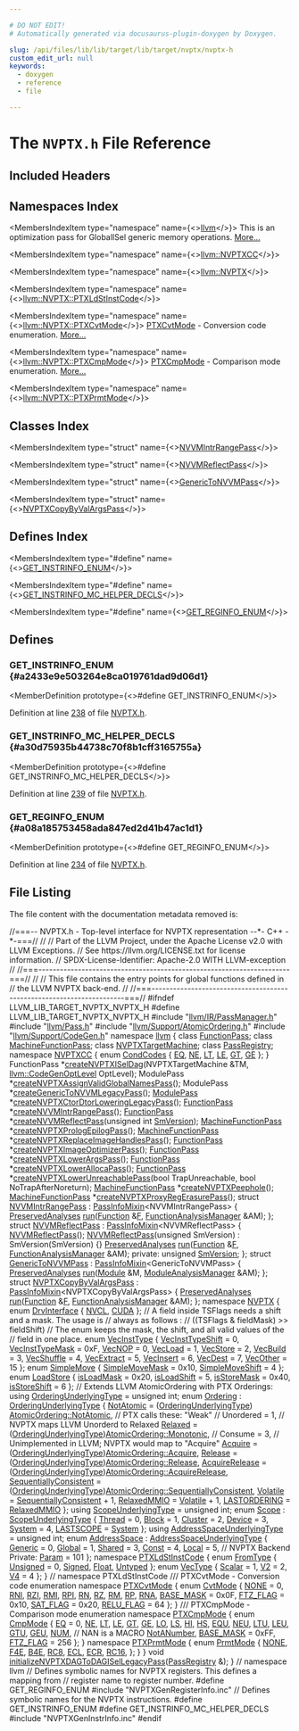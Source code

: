 ```yaml
---

# DO NOT EDIT!
# Automatically generated via docusaurus-plugin-doxygen by Doxygen.

slug: /api/files/lib/lib/target/lib/target/nvptx/nvptx-h
custom_edit_url: null
keywords:
  - doxygen
  - reference
  - file

---
```





# The `NVPTX.h` File Reference

<DoxygenPage pluginConfig={pluginConfig}>



## Included Headers

<IncludesList>
<IncludesListItem
  filePath="llvm/IR/PassManager.h"
  permalink="/docs/api/files/include/include/llvm/include/llvm/ir/passmanager-h"
  isLocal="true" />
<IncludesListItem
  filePath="llvm/Pass.h"
  permalink="/docs/api/files/include/include/llvm/pass-h"
  isLocal="true" />
<IncludesListItem
  filePath="llvm/Support/AtomicOrdering.h"
  permalink="/docs/api/files/include/include/llvm/include/llvm/support/atomicordering-h"
  isLocal="true" />
<IncludesListItem
  filePath="llvm/Support/CodeGen.h"
  permalink="/docs/api/files/include/include/llvm/include/llvm/support/codegen-h"
  isLocal="true" />
<IncludesListItem
  filePath="NVPTXGenRegisterInfo.inc"
  permalink=""
  isLocal="true" />
<IncludesListItem
  filePath="NVPTXGenInstrInfo.inc"
  permalink=""
  isLocal="true" />
</IncludesList>

## Namespaces Index

<MembersIndex>

<MembersIndexItem
  type="namespace"
  name={<><a href="/docs/api/namespaces/llvm">llvm</a></>}>
This is an optimization pass for GlobalISel generic memory operations. <a href="/docs/api/namespaces/llvm/#details">More...</a>
</MembersIndexItem>

<MembersIndexItem
  type="namespace"
  name={<><a href="/docs/api/namespaces/llvm/nvptxcc">llvm::NVPTXCC</a></>}>
</MembersIndexItem>

<MembersIndexItem
  type="namespace"
  name={<><a href="/docs/api/namespaces/llvm/nvptx">llvm::NVPTX</a></>}>
</MembersIndexItem>

<MembersIndexItem
  type="namespace"
  name={<><a href="/docs/api/namespaces/llvm/nvptx/ptxldstinstcode">llvm::NVPTX::PTXLdStInstCode</a></>}>
</MembersIndexItem>

<MembersIndexItem
  type="namespace"
  name={<><a href="/docs/api/namespaces/llvm/nvptx/ptxcvtmode">llvm::NVPTX::PTXCvtMode</a></>}>
<a href="/docs/api/namespaces/llvm/nvptx/ptxcvtmode">PTXCvtMode</a> - Conversion code enumeration. <a href="/docs/api/namespaces/llvm/nvptx/ptxcvtmode/#details">More...</a>
</MembersIndexItem>

<MembersIndexItem
  type="namespace"
  name={<><a href="/docs/api/namespaces/llvm/nvptx/ptxcmpmode">llvm::NVPTX::PTXCmpMode</a></>}>
<a href="/docs/api/namespaces/llvm/nvptx/ptxcmpmode">PTXCmpMode</a> - Comparison mode enumeration. <a href="/docs/api/namespaces/llvm/nvptx/ptxcmpmode/#details">More...</a>
</MembersIndexItem>

<MembersIndexItem
  type="namespace"
  name={<><a href="/docs/api/namespaces/llvm/nvptx/ptxprmtmode">llvm::NVPTX::PTXPrmtMode</a></>}>
</MembersIndexItem>

</MembersIndex>

## Classes Index

<MembersIndex>

<MembersIndexItem
  type="struct"
  name={<><a href="/docs/api/structs/llvm/nvvmintrrangepass">NVVMIntrRangePass</a></>}>
</MembersIndexItem>

<MembersIndexItem
  type="struct"
  name={<><a href="/docs/api/structs/llvm/nvvmreflectpass">NVVMReflectPass</a></>}>
</MembersIndexItem>

<MembersIndexItem
  type="struct"
  name={<><a href="/docs/api/structs/llvm/generictonvvmpass">GenericToNVVMPass</a></>}>
</MembersIndexItem>

<MembersIndexItem
  type="struct"
  name={<><a href="/docs/api/structs/llvm/nvptxcopybyvalargspass">NVPTXCopyByValArgsPass</a></>}>
</MembersIndexItem>

</MembersIndex>

## Defines Index

<MembersIndex>

<MembersIndexItem
  type="#define"
  name={<><a href="#a2433e9e503264e8ca019761dad9d06d1">GET&#95;INSTRINFO&#95;ENUM</a></>}>
</MembersIndexItem>

<MembersIndexItem
  type="#define"
  name={<><a href="#a30d75935b44738c70f8b1cff3165755a">GET&#95;INSTRINFO&#95;MC&#95;HELPER&#95;DECLS</a></>}>
</MembersIndexItem>

<MembersIndexItem
  type="#define"
  name={<><a href="#a08a185753458ada847ed2d41b47ac1d1">GET&#95;REGINFO&#95;ENUM</a></>}>
</MembersIndexItem>

</MembersIndex>


<SectionDefinition>

## Defines

### GET&#95;INSTRINFO&#95;ENUM {#a2433e9e503264e8ca019761dad9d06d1}

<MemberDefinition
  prototype={<>#define GET&#95;INSTRINFO&#95;ENUM</>}>

Definition at line <a href="#l00238">238</a> of file <a href="/docs/api/files/lib/lib/target/lib/target/nvptx/nvptx-h">NVPTX.h</a>.
</MemberDefinition>

### GET&#95;INSTRINFO&#95;MC&#95;HELPER&#95;DECLS {#a30d75935b44738c70f8b1cff3165755a}

<MemberDefinition
  prototype={<>#define GET&#95;INSTRINFO&#95;MC&#95;HELPER&#95;DECLS</>}>

Definition at line <a href="#l00239">239</a> of file <a href="/docs/api/files/lib/lib/target/lib/target/nvptx/nvptx-h">NVPTX.h</a>.
</MemberDefinition>

### GET&#95;REGINFO&#95;ENUM {#a08a185753458ada847ed2d41b47ac1d1}

<MemberDefinition
  prototype={<>#define GET&#95;REGINFO&#95;ENUM</>}>

Definition at line <a href="#l00234">234</a> of file <a href="/docs/api/files/lib/lib/target/lib/target/nvptx/nvptx-h">NVPTX.h</a>.
</MemberDefinition>

</SectionDefinition>

## File Listing

The file content with the documentation metadata removed is:

<ProgramListing>

<Link id="l00001" /><CodeLine lineNumber="1"><Highlight kind="comment">//===-- NVPTX.h - Top-level interface for NVPTX representation --&#42;- C++ -&#42;-===//</Highlight><Highlight kind="normal"></Highlight></CodeLine>
<Link id="l00002" /><CodeLine lineNumber="2"><Highlight kind="normal"></Highlight><Highlight kind="comment">//</Highlight><Highlight kind="normal"></Highlight></CodeLine>
<Link id="l00003" /><CodeLine lineNumber="3"><Highlight kind="normal"></Highlight><Highlight kind="comment">// Part of the LLVM Project, under the Apache License v2.0 with LLVM Exceptions.</Highlight><Highlight kind="normal"></Highlight></CodeLine>
<Link id="l00004" /><CodeLine lineNumber="4"><Highlight kind="normal"></Highlight><Highlight kind="comment">// See https://llvm.org/LICENSE.txt for license information.</Highlight><Highlight kind="normal"></Highlight></CodeLine>
<Link id="l00005" /><CodeLine lineNumber="5"><Highlight kind="normal"></Highlight><Highlight kind="comment">// SPDX-License-Identifier: Apache-2.0 WITH LLVM-exception</Highlight><Highlight kind="normal"></Highlight></CodeLine>
<Link id="l00006" /><CodeLine lineNumber="6"><Highlight kind="normal"></Highlight><Highlight kind="comment">//</Highlight><Highlight kind="normal"></Highlight></CodeLine>
<Link id="l00007" /><CodeLine lineNumber="7"><Highlight kind="normal"></Highlight><Highlight kind="comment">//===----------------------------------------------------------------------===//</Highlight><Highlight kind="normal"></Highlight></CodeLine>
<Link id="l00008" /><CodeLine lineNumber="8"><Highlight kind="normal"></Highlight><Highlight kind="comment">//</Highlight><Highlight kind="normal"></Highlight></CodeLine>
<Link id="l00009" /><CodeLine lineNumber="9"><Highlight kind="normal"></Highlight><Highlight kind="comment">// This file contains the entry points for global functions defined in</Highlight><Highlight kind="normal"></Highlight></CodeLine>
<Link id="l00010" /><CodeLine lineNumber="10"><Highlight kind="normal"></Highlight><Highlight kind="comment">// the LLVM NVPTX back-end.</Highlight><Highlight kind="normal"></Highlight></CodeLine>
<Link id="l00011" /><CodeLine lineNumber="11"><Highlight kind="normal"></Highlight><Highlight kind="comment">//</Highlight><Highlight kind="normal"></Highlight></CodeLine>
<Link id="l00012" /><CodeLine lineNumber="12"><Highlight kind="normal"></Highlight><Highlight kind="comment">//===----------------------------------------------------------------------===//</Highlight><Highlight kind="normal"></Highlight></CodeLine>
<Link id="l00013" /><CodeLine lineNumber="13"><Highlight kind="normal"></Highlight></CodeLine>
<Link id="l00014" /><CodeLine lineNumber="14"><Highlight kind="normal"></Highlight><Highlight kind="preprocessor">#ifndef LLVM&#95;LIB&#95;TARGET&#95;NVPTX&#95;NVPTX&#95;H</Highlight><Highlight kind="normal"></Highlight></CodeLine>
<Link id="l00015" /><CodeLine lineNumber="15"><Highlight kind="normal"></Highlight><Highlight kind="preprocessor">#define LLVM&#95;LIB&#95;TARGET&#95;NVPTX&#95;NVPTX&#95;H</Highlight><Highlight kind="normal"></Highlight></CodeLine>
<Link id="l00016" /><CodeLine lineNumber="16"><Highlight kind="normal"></Highlight></CodeLine>
<Link id="l00017" /><CodeLine lineNumber="17"><Highlight kind="normal"></Highlight><Highlight kind="preprocessor">#include &quot;<a href="/docs/api/files/include/include/llvm/include/llvm/ir/passmanager-h">llvm/IR/PassManager.h</a>&quot;</Highlight><Highlight kind="normal"></Highlight></CodeLine>
<Link id="l00018" /><CodeLine lineNumber="18"><Highlight kind="normal"></Highlight><Highlight kind="preprocessor">#include &quot;<a href="/docs/api/files/include/include/llvm/pass-h">llvm/Pass.h</a>&quot;</Highlight><Highlight kind="normal"></Highlight></CodeLine>
<Link id="l00019" /><CodeLine lineNumber="19"><Highlight kind="normal"></Highlight><Highlight kind="preprocessor">#include &quot;<a href="/docs/api/files/include/include/llvm/include/llvm/support/atomicordering-h">llvm/Support/AtomicOrdering.h</a>&quot;</Highlight><Highlight kind="normal"></Highlight></CodeLine>
<Link id="l00020" /><CodeLine lineNumber="20"><Highlight kind="normal"></Highlight><Highlight kind="preprocessor">#include &quot;<a href="/docs/api/files/include/include/llvm/include/llvm/support/codegen-h">llvm/Support/CodeGen.h</a>&quot;</Highlight><Highlight kind="normal"></Highlight></CodeLine>
<Link id="l00021" /><CodeLine lineNumber="21"><Highlight kind="normal"></Highlight></CodeLine>
<Link id="l00022" /><CodeLine lineNumber="22"><Highlight kind="normal"></Highlight><Highlight kind="keyword">namespace </Highlight><Highlight kind="normal"><a href="/docs/api/namespaces/llvm">llvm</a> &#123;</Highlight></CodeLine>
<Link id="l00023" /><CodeLine lineNumber="23"><Highlight kind="normal"></Highlight><Highlight kind="keyword">class </Highlight><Highlight kind="normal"><a href="/docs/api/classes/llvm/functionpass">FunctionPass</a>;</Highlight></CodeLine>
<Link id="l00024" /><CodeLine lineNumber="24"><Highlight kind="normal"></Highlight><Highlight kind="keyword">class </Highlight><Highlight kind="normal"><a href="/docs/api/classes/llvm/machinefunctionpass">MachineFunctionPass</a>;</Highlight></CodeLine>
<Link id="l00025" /><CodeLine lineNumber="25"><Highlight kind="normal"></Highlight><Highlight kind="keyword">class </Highlight><Highlight kind="normal"><a href="/docs/api/classes/llvm/nvptxtargetmachine">NVPTXTargetMachine</a>;</Highlight></CodeLine>
<Link id="l00026" /><CodeLine lineNumber="26"><Highlight kind="normal"></Highlight><Highlight kind="keyword">class </Highlight><Highlight kind="normal"><a href="/docs/api/classes/llvm/passregistry">PassRegistry</a>;</Highlight></CodeLine>
<Link id="l00027" /><CodeLine lineNumber="27"><Highlight kind="normal"></Highlight></CodeLine>
<Link id="l00028" /><CodeLine lineNumber="28" lineLink="/docs/api/namespaces/llvm/nvptxcc"><Highlight kind="normal"></Highlight><Highlight kind="keyword">namespace </Highlight><Highlight kind="normal"><a href="/docs/api/namespaces/llvm/nvptxcc">NVPTXCC</a> &#123;</Highlight></CodeLine>
<Link id="l00029" /><CodeLine lineNumber="29" lineLink="/docs/api/namespaces/llvm/nvptxcc/#ad018a9fa506cd2710da2fdf5bc47649b"><Highlight kind="normal"></Highlight><Highlight kind="keyword">enum</Highlight><Highlight kind="normal"> <a href="/docs/api/namespaces/llvm/nvptxcc/#ad018a9fa506cd2710da2fdf5bc47649b">CondCodes</a> &#123;</Highlight></CodeLine>
<Link id="l00030" /><CodeLine lineNumber="30" lineLink="/docs/api/namespaces/llvm/nvptxcc/#ad018a9fa506cd2710da2fdf5bc47649bab817a1633cfee92009dfe7bb10156163"><Highlight kind="normal">  <a href="/docs/api/namespaces/llvm/nvptxcc/#ad018a9fa506cd2710da2fdf5bc47649bab817a1633cfee92009dfe7bb10156163">EQ</a>,</Highlight></CodeLine>
<Link id="l00031" /><CodeLine lineNumber="31" lineLink="/docs/api/namespaces/llvm/nvptxcc/#ad018a9fa506cd2710da2fdf5bc47649bacc807ec44a7898ea189992f1d9eeaa7f"><Highlight kind="normal">  <a href="/docs/api/namespaces/llvm/nvptxcc/#ad018a9fa506cd2710da2fdf5bc47649bacc807ec44a7898ea189992f1d9eeaa7f">NE</a>,</Highlight></CodeLine>
<Link id="l00032" /><CodeLine lineNumber="32" lineLink="/docs/api/namespaces/llvm/nvptxcc/#ad018a9fa506cd2710da2fdf5bc47649ba2d45cc388ab7e851b8d7240a39f56a9e"><Highlight kind="normal">  <a href="/docs/api/namespaces/llvm/nvptxcc/#ad018a9fa506cd2710da2fdf5bc47649ba2d45cc388ab7e851b8d7240a39f56a9e">LT</a>,</Highlight></CodeLine>
<Link id="l00033" /><CodeLine lineNumber="33" lineLink="/docs/api/namespaces/llvm/nvptxcc/#ad018a9fa506cd2710da2fdf5bc47649baf782ea2f532cae3994200268dcc58993"><Highlight kind="normal">  <a href="/docs/api/namespaces/llvm/nvptxcc/#ad018a9fa506cd2710da2fdf5bc47649baf782ea2f532cae3994200268dcc58993">LE</a>,</Highlight></CodeLine>
<Link id="l00034" /><CodeLine lineNumber="34" lineLink="/docs/api/namespaces/llvm/nvptxcc/#ad018a9fa506cd2710da2fdf5bc47649ba747896403d98eef420826ee16dea3b69"><Highlight kind="normal">  <a href="/docs/api/namespaces/llvm/nvptxcc/#ad018a9fa506cd2710da2fdf5bc47649ba747896403d98eef420826ee16dea3b69">GT</a>,</Highlight></CodeLine>
<Link id="l00035" /><CodeLine lineNumber="35" lineLink="/docs/api/namespaces/llvm/nvptxcc/#ad018a9fa506cd2710da2fdf5bc47649ba2794dd62610078bbcbc33efde73aafc4"><Highlight kind="normal">  <a href="/docs/api/namespaces/llvm/nvptxcc/#ad018a9fa506cd2710da2fdf5bc47649ba2794dd62610078bbcbc33efde73aafc4">GE</a></Highlight></CodeLine>
<Link id="l00036" /><CodeLine lineNumber="36"><Highlight kind="normal">&#125;;</Highlight></CodeLine>
<Link id="l00037" /><CodeLine lineNumber="37"><Highlight kind="normal">&#125;</Highlight></CodeLine>
<Link id="l00038" /><CodeLine lineNumber="38"><Highlight kind="normal"></Highlight></CodeLine>
<Link id="l00039" /><CodeLine lineNumber="39"><Highlight kind="normal">FunctionPass &#42;<a href="/docs/api/namespaces/llvm/#a5398f77eb4b83f420c9f6faafa47983a">createNVPTXISelDag</a>(NVPTXTargetMachine &amp;TM,</Highlight></CodeLine>
<Link id="l00040" /><CodeLine lineNumber="40"><Highlight kind="normal">                                 <a href="/docs/api/namespaces/llvm/#a8ec1bf8d7b792ca9fac56f8514db18d2">llvm::CodeGenOptLevel</a> OptLevel);</Highlight></CodeLine>
<Link id="l00041" /><CodeLine lineNumber="41"><Highlight kind="normal">ModulePass &#42;<a href="/docs/api/namespaces/llvm/#a0bfe448556131e46d6b2e8aab586de9e">createNVPTXAssignValidGlobalNamesPass</a>();</Highlight></CodeLine>
<Link id="l00042" /><CodeLine lineNumber="42"><Highlight kind="normal">ModulePass &#42;<a href="/docs/api/namespaces/llvm/#a2437c2069622767cd806b96828ad2149">createGenericToNVVMLegacyPass</a>();</Highlight></CodeLine>
<Link id="l00043" /><CodeLine lineNumber="43" lineLink="/docs/api/namespaces/llvm/#aafb586a7c2ebc9a3f986906f1b479cc3"><Highlight kind="normal"><a href="/docs/api/classes/llvm/modulepass">ModulePass</a> &#42;<a href="/docs/api/namespaces/llvm/#aafb586a7c2ebc9a3f986906f1b479cc3">createNVPTXCtorDtorLoweringLegacyPass</a>();</Highlight></CodeLine>
<Link id="l00044" /><CodeLine lineNumber="44"><Highlight kind="normal"><a href="/docs/api/classes/llvm/functionpass">FunctionPass</a> &#42;<a href="/docs/api/namespaces/llvm/#adfee342aa2a8b5dbd39e9066703b5ec6">createNVVMIntrRangePass</a>();</Highlight></CodeLine>
<Link id="l00045" /><CodeLine lineNumber="45"><Highlight kind="normal"><a href="/docs/api/classes/llvm/functionpass">FunctionPass</a> &#42;<a href="/docs/api/namespaces/llvm/#a2846ea3beb3d5b3234de823a7765676d">createNVVMReflectPass</a>(</Highlight><Highlight kind="keywordtype">unsigned</Highlight><Highlight kind="normal"> </Highlight><Highlight kind="keywordtype">int</Highlight><Highlight kind="normal"> <a href="/docs/api/files/lib/lib/target/lib/target/nvptx/nvvmreflect-cpp/#a9c160330a72be529187cf78f9bac59ae">SmVersion</a>);</Highlight></CodeLine>
<Link id="l00046" /><CodeLine lineNumber="46"><Highlight kind="normal"><a href="/docs/api/classes/llvm/machinefunctionpass">MachineFunctionPass</a> &#42;<a href="/docs/api/namespaces/llvm/#a2dd51a8b32ff8a1aafcbd53d6f0292a6">createNVPTXPrologEpilogPass</a>();</Highlight></CodeLine>
<Link id="l00047" /><CodeLine lineNumber="47"><Highlight kind="normal"><a href="/docs/api/classes/llvm/machinefunctionpass">MachineFunctionPass</a> &#42;<a href="/docs/api/namespaces/llvm/#a131aca3be29e66eacf25dd9a2a7baf91">createNVPTXReplaceImageHandlesPass</a>();</Highlight></CodeLine>
<Link id="l00048" /><CodeLine lineNumber="48"><Highlight kind="normal"><a href="/docs/api/classes/llvm/functionpass">FunctionPass</a> &#42;<a href="/docs/api/namespaces/llvm/#a6fea52ac1a4fd9bd076eced7c7ca31cb">createNVPTXImageOptimizerPass</a>();</Highlight></CodeLine>
<Link id="l00049" /><CodeLine lineNumber="49"><Highlight kind="normal"><a href="/docs/api/classes/llvm/functionpass">FunctionPass</a> &#42;<a href="/docs/api/namespaces/llvm/#a66c992a3f0ee669428ba2d19c474c47b">createNVPTXLowerArgsPass</a>();</Highlight></CodeLine>
<Link id="l00050" /><CodeLine lineNumber="50"><Highlight kind="normal"><a href="/docs/api/classes/llvm/functionpass">FunctionPass</a> &#42;<a href="/docs/api/namespaces/llvm/#a709c375197419e13ca0421355aaa1405">createNVPTXLowerAllocaPass</a>();</Highlight></CodeLine>
<Link id="l00051" /><CodeLine lineNumber="51"><Highlight kind="normal"><a href="/docs/api/classes/llvm/functionpass">FunctionPass</a> &#42;<a href="/docs/api/namespaces/llvm/#a1447a0322c38b993d7c84570397a7b68">createNVPTXLowerUnreachablePass</a>(</Highlight><Highlight kind="keywordtype">bool</Highlight><Highlight kind="normal"> TrapUnreachable,</Highlight></CodeLine>
<Link id="l00052" /><CodeLine lineNumber="52"><Highlight kind="normal">                                              </Highlight><Highlight kind="keywordtype">bool</Highlight><Highlight kind="normal"> NoTrapAfterNoreturn);</Highlight></CodeLine>
<Link id="l00053" /><CodeLine lineNumber="53"><Highlight kind="normal"><a href="/docs/api/classes/llvm/machinefunctionpass">MachineFunctionPass</a> &#42;<a href="/docs/api/namespaces/llvm/#a46266862acc8a036ab51fe2fb7fedc63">createNVPTXPeephole</a>();</Highlight></CodeLine>
<Link id="l00054" /><CodeLine lineNumber="54"><Highlight kind="normal"><a href="/docs/api/classes/llvm/machinefunctionpass">MachineFunctionPass</a> &#42;<a href="/docs/api/namespaces/llvm/#a31bac69c7a1c780033e527d2b8c7df62">createNVPTXProxyRegErasurePass</a>();</Highlight></CodeLine>
<Link id="l00055" /><CodeLine lineNumber="55"><Highlight kind="normal"></Highlight></CodeLine>
<Link id="l00056" /><CodeLine lineNumber="56" lineLink="/docs/api/structs/llvm/nvvmintrrangepass"><Highlight kind="normal"></Highlight><Highlight kind="keyword">struct </Highlight><Highlight kind="normal"><a href="/docs/api/structs/llvm/nvvmintrrangepass">NVVMIntrRangePass</a> : <a href="/docs/api/structs/llvm/passinfomixin">PassInfoMixin</a>&lt;NVVMIntrRangePass&gt; &#123;</Highlight></CodeLine>
<Link id="l00057" /><CodeLine lineNumber="57"><Highlight kind="normal">  <a href="/docs/api/classes/llvm/preservedanalyses">PreservedAnalyses</a> <a href="/docs/api/structs/llvm/nvvmintrrangepass/#ac9fd2e59a5ad190662e1b0167fa2f2fc">run</a>(<a href="/docs/api/classes/llvm/function">Function</a> &amp;<a href="/docs/api/files/lib/lib/support/md5-cpp/#a96d73bbd7af15cb1fc38c3f4a3bd82e9">F</a>, <a href="/docs/api/namespaces/llvm/#adce09a5a0de0e3177eb00e932734af2f">FunctionAnalysisManager</a> &amp;AM);</Highlight></CodeLine>
<Link id="l00058" /><CodeLine lineNumber="58"><Highlight kind="normal">&#125;;</Highlight></CodeLine>
<Link id="l00059" /><CodeLine lineNumber="59"><Highlight kind="normal"></Highlight></CodeLine>
<Link id="l00060" /><CodeLine lineNumber="60" lineLink="/docs/api/structs/llvm/nvvmreflectpass"><Highlight kind="normal"></Highlight><Highlight kind="keyword">struct </Highlight><Highlight kind="normal"><a href="/docs/api/structs/llvm/nvvmreflectpass/#a3b5b30ce6846f851d80a81e04d6e4e4f">NVVMReflectPass</a> : <a href="/docs/api/structs/llvm/passinfomixin">PassInfoMixin</a>&lt;NVVMReflectPass&gt; &#123;</Highlight></CodeLine>
<Link id="l00061" /><CodeLine lineNumber="61"><Highlight kind="normal">  <a href="/docs/api/structs/llvm/nvvmreflectpass/#a3b5b30ce6846f851d80a81e04d6e4e4f">NVVMReflectPass</a>();</Highlight></CodeLine>
<Link id="l00062" /><CodeLine lineNumber="62" lineLink="/docs/api/structs/llvm/nvvmreflectpass/#aed0a40490b07edfa4bea997850ffa816"><Highlight kind="normal">  <a href="/docs/api/structs/llvm/nvvmreflectpass/#aed0a40490b07edfa4bea997850ffa816">NVVMReflectPass</a>(</Highlight><Highlight kind="keywordtype">unsigned</Highlight><Highlight kind="normal"> SmVersion) : SmVersion(SmVersion) &#123;&#125;</Highlight></CodeLine>
<Link id="l00063" /><CodeLine lineNumber="63"><Highlight kind="normal">  <a href="/docs/api/classes/llvm/preservedanalyses">PreservedAnalyses</a> <a href="/docs/api/structs/llvm/nvvmreflectpass/#a5362d88cc699f98ddfbc4b004926c80d">run</a>(<a href="/docs/api/classes/llvm/function">Function</a> &amp;<a href="/docs/api/files/lib/lib/support/md5-cpp/#a96d73bbd7af15cb1fc38c3f4a3bd82e9">F</a>, <a href="/docs/api/namespaces/llvm/#adce09a5a0de0e3177eb00e932734af2f">FunctionAnalysisManager</a> &amp;AM);</Highlight></CodeLine>
<Link id="l00064" /><CodeLine lineNumber="64"><Highlight kind="normal"></Highlight></CodeLine>
<Link id="l00065" /><CodeLine lineNumber="65"><Highlight kind="normal"></Highlight><Highlight kind="keyword">private</Highlight><Highlight kind="normal">:</Highlight></CodeLine>
<Link id="l00066" /><CodeLine lineNumber="66"><Highlight kind="normal">  </Highlight><Highlight kind="keywordtype">unsigned</Highlight><Highlight kind="normal"> <a href="/docs/api/files/lib/lib/target/lib/target/nvptx/nvvmreflect-cpp/#a9c160330a72be529187cf78f9bac59ae">SmVersion</a>;</Highlight></CodeLine>
<Link id="l00067" /><CodeLine lineNumber="67"><Highlight kind="normal">&#125;;</Highlight></CodeLine>
<Link id="l00068" /><CodeLine lineNumber="68"><Highlight kind="normal"></Highlight></CodeLine>
<Link id="l00069" /><CodeLine lineNumber="69" lineLink="/docs/api/structs/llvm/generictonvvmpass"><Highlight kind="normal"></Highlight><Highlight kind="keyword">struct </Highlight><Highlight kind="normal"><a href="/docs/api/structs/llvm/generictonvvmpass">GenericToNVVMPass</a> : <a href="/docs/api/structs/llvm/passinfomixin">PassInfoMixin</a>&lt;GenericToNVVMPass&gt; &#123;</Highlight></CodeLine>
<Link id="l00070" /><CodeLine lineNumber="70"><Highlight kind="normal">  <a href="/docs/api/classes/llvm/preservedanalyses">PreservedAnalyses</a> <a href="/docs/api/structs/llvm/generictonvvmpass/#a0c8c7750ef98d7c7d7efdd45cdcf5775">run</a>(<a href="/docs/api/classes/llvm/module">Module</a> &amp;M, <a href="/docs/api/namespaces/llvm/#af9c9208365fd9ce11392b4d79485e259">ModuleAnalysisManager</a> &amp;AM);</Highlight></CodeLine>
<Link id="l00071" /><CodeLine lineNumber="71"><Highlight kind="normal">&#125;;</Highlight></CodeLine>
<Link id="l00072" /><CodeLine lineNumber="72"><Highlight kind="normal"></Highlight></CodeLine>
<Link id="l00073" /><CodeLine lineNumber="73" lineLink="/docs/api/structs/llvm/nvptxcopybyvalargspass"><Highlight kind="normal"></Highlight><Highlight kind="keyword">struct </Highlight><Highlight kind="normal"><a href="/docs/api/structs/llvm/nvptxcopybyvalargspass">NVPTXCopyByValArgsPass</a> : <a href="/docs/api/structs/llvm/passinfomixin">PassInfoMixin</a>&lt;NVPTXCopyByValArgsPass&gt; &#123;</Highlight></CodeLine>
<Link id="l00074" /><CodeLine lineNumber="74"><Highlight kind="normal">  <a href="/docs/api/classes/llvm/preservedanalyses">PreservedAnalyses</a> <a href="/docs/api/structs/llvm/nvptxcopybyvalargspass/#adaee1fbeeb30f3f025c55c5f2d5e5ac9">run</a>(<a href="/docs/api/classes/llvm/function">Function</a> &amp;<a href="/docs/api/files/lib/lib/support/md5-cpp/#a96d73bbd7af15cb1fc38c3f4a3bd82e9">F</a>, <a href="/docs/api/namespaces/llvm/#adce09a5a0de0e3177eb00e932734af2f">FunctionAnalysisManager</a> &amp;AM);</Highlight></CodeLine>
<Link id="l00075" /><CodeLine lineNumber="75"><Highlight kind="normal">&#125;;</Highlight></CodeLine>
<Link id="l00076" /><CodeLine lineNumber="76"><Highlight kind="normal"></Highlight></CodeLine>
<Link id="l00077" /><CodeLine lineNumber="77" lineLink="/docs/api/namespaces/llvm/nvptx"><Highlight kind="normal"></Highlight><Highlight kind="keyword">namespace </Highlight><Highlight kind="normal"><a href="/docs/api/namespaces/llvm/nvptx">NVPTX</a> &#123;</Highlight></CodeLine>
<Link id="l00078" /><CodeLine lineNumber="78" lineLink="/docs/api/namespaces/llvm/nvptx/#aa7a076632370476b76f90776d3650b70"><Highlight kind="normal"></Highlight><Highlight kind="keyword">enum</Highlight><Highlight kind="normal"> <a href="/docs/api/namespaces/llvm/nvptx/#aa7a076632370476b76f90776d3650b70">DrvInterface</a> &#123;</Highlight></CodeLine>
<Link id="l00079" /><CodeLine lineNumber="79" lineLink="/docs/api/namespaces/llvm/nvptx/#aa7a076632370476b76f90776d3650b70a0ffc7ec69fc22dde09e2af918adc7526"><Highlight kind="normal">  <a href="/docs/api/namespaces/llvm/nvptx/#aa7a076632370476b76f90776d3650b70a0ffc7ec69fc22dde09e2af918adc7526">NVCL</a>,</Highlight></CodeLine>
<Link id="l00080" /><CodeLine lineNumber="80" lineLink="/docs/api/namespaces/llvm/nvptx/#aa7a076632370476b76f90776d3650b70a93040fd52deef9d40342b0b7dde9f590"><Highlight kind="normal">  <a href="/docs/api/namespaces/llvm/nvptx/#aa7a076632370476b76f90776d3650b70a93040fd52deef9d40342b0b7dde9f590">CUDA</a></Highlight></CodeLine>
<Link id="l00081" /><CodeLine lineNumber="81"><Highlight kind="normal">&#125;;</Highlight></CodeLine>
<Link id="l00082" /><CodeLine lineNumber="82"><Highlight kind="normal"></Highlight></CodeLine>
<Link id="l00083" /><CodeLine lineNumber="83"><Highlight kind="normal"></Highlight><Highlight kind="comment">// A field inside TSFlags needs a shift and a mask. The usage is</Highlight><Highlight kind="normal"></Highlight></CodeLine>
<Link id="l00084" /><CodeLine lineNumber="84"><Highlight kind="normal"></Highlight><Highlight kind="comment">// always as follows :</Highlight><Highlight kind="normal"></Highlight></CodeLine>
<Link id="l00085" /><CodeLine lineNumber="85"><Highlight kind="normal"></Highlight><Highlight kind="comment">// ((TSFlags &amp; fieldMask) &gt;&gt; fieldShift)</Highlight><Highlight kind="normal"></Highlight></CodeLine>
<Link id="l00086" /><CodeLine lineNumber="86"><Highlight kind="normal"></Highlight><Highlight kind="comment">// The enum keeps the mask, the shift, and all valid values of the</Highlight><Highlight kind="normal"></Highlight></CodeLine>
<Link id="l00087" /><CodeLine lineNumber="87"><Highlight kind="normal"></Highlight><Highlight kind="comment">// field in one place.</Highlight><Highlight kind="normal"></Highlight></CodeLine>
<Link id="l00088" /><CodeLine lineNumber="88" lineLink="/docs/api/namespaces/llvm/nvptx/#a4faf1254f7468faf963b328603a1463e"><Highlight kind="normal"></Highlight><Highlight kind="keyword">enum</Highlight><Highlight kind="normal"> <a href="/docs/api/namespaces/llvm/nvptx/#a4faf1254f7468faf963b328603a1463e">VecInstType</a> &#123;</Highlight></CodeLine>
<Link id="l00089" /><CodeLine lineNumber="89" lineLink="/docs/api/namespaces/llvm/nvptx/#a4faf1254f7468faf963b328603a1463ea1dcbed7284e93f1ba547369a914e8363"><Highlight kind="normal">  <a href="/docs/api/namespaces/llvm/nvptx/#a4faf1254f7468faf963b328603a1463ea1dcbed7284e93f1ba547369a914e8363">VecInstTypeShift</a> = 0,</Highlight></CodeLine>
<Link id="l00090" /><CodeLine lineNumber="90" lineLink="/docs/api/namespaces/llvm/nvptx/#a4faf1254f7468faf963b328603a1463ea85e0f1c9d05446677fba57da31f919a8"><Highlight kind="normal">  <a href="/docs/api/namespaces/llvm/nvptx/#a4faf1254f7468faf963b328603a1463ea85e0f1c9d05446677fba57da31f919a8">VecInstTypeMask</a> = 0xF,</Highlight></CodeLine>
<Link id="l00091" /><CodeLine lineNumber="91"><Highlight kind="normal"></Highlight></CodeLine>
<Link id="l00092" /><CodeLine lineNumber="92" lineLink="/docs/api/namespaces/llvm/nvptx/#a4faf1254f7468faf963b328603a1463eae905fa5ad3e2a1b2095f029607746eee"><Highlight kind="normal">  <a href="/docs/api/namespaces/llvm/nvptx/#a4faf1254f7468faf963b328603a1463eae905fa5ad3e2a1b2095f029607746eee">VecNOP</a> = 0,</Highlight></CodeLine>
<Link id="l00093" /><CodeLine lineNumber="93" lineLink="/docs/api/namespaces/llvm/nvptx/#a4faf1254f7468faf963b328603a1463eaa18e83ac3b33be85f2faf3a5434a2365"><Highlight kind="normal">  <a href="/docs/api/namespaces/llvm/nvptx/#a4faf1254f7468faf963b328603a1463eaa18e83ac3b33be85f2faf3a5434a2365">VecLoad</a> = 1,</Highlight></CodeLine>
<Link id="l00094" /><CodeLine lineNumber="94" lineLink="/docs/api/namespaces/llvm/nvptx/#a4faf1254f7468faf963b328603a1463eae0b8e19ab93bcc41122cb0f04d4bdaeb"><Highlight kind="normal">  <a href="/docs/api/namespaces/llvm/nvptx/#a4faf1254f7468faf963b328603a1463eae0b8e19ab93bcc41122cb0f04d4bdaeb">VecStore</a> = 2,</Highlight></CodeLine>
<Link id="l00095" /><CodeLine lineNumber="95" lineLink="/docs/api/namespaces/llvm/nvptx/#a4faf1254f7468faf963b328603a1463ea747ca969b9f2eb43cc290bf81a741fd6"><Highlight kind="normal">  <a href="/docs/api/namespaces/llvm/nvptx/#a4faf1254f7468faf963b328603a1463ea747ca969b9f2eb43cc290bf81a741fd6">VecBuild</a> = 3,</Highlight></CodeLine>
<Link id="l00096" /><CodeLine lineNumber="96" lineLink="/docs/api/namespaces/llvm/nvptx/#a4faf1254f7468faf963b328603a1463ea6dded8cfb4b77186994ea80ffc8d4952"><Highlight kind="normal">  <a href="/docs/api/namespaces/llvm/nvptx/#a4faf1254f7468faf963b328603a1463ea6dded8cfb4b77186994ea80ffc8d4952">VecShuffle</a> = 4,</Highlight></CodeLine>
<Link id="l00097" /><CodeLine lineNumber="97" lineLink="/docs/api/namespaces/llvm/nvptx/#a4faf1254f7468faf963b328603a1463ea2d34b0bdcde8cbae1f6f92bcd43806ab"><Highlight kind="normal">  <a href="/docs/api/namespaces/llvm/nvptx/#a4faf1254f7468faf963b328603a1463ea2d34b0bdcde8cbae1f6f92bcd43806ab">VecExtract</a> = 5,</Highlight></CodeLine>
<Link id="l00098" /><CodeLine lineNumber="98" lineLink="/docs/api/namespaces/llvm/nvptx/#a4faf1254f7468faf963b328603a1463ea6bf6e930014478ac74fdd6d309cc9004"><Highlight kind="normal">  <a href="/docs/api/namespaces/llvm/nvptx/#a4faf1254f7468faf963b328603a1463ea6bf6e930014478ac74fdd6d309cc9004">VecInsert</a> = 6,</Highlight></CodeLine>
<Link id="l00099" /><CodeLine lineNumber="99" lineLink="/docs/api/namespaces/llvm/nvptx/#a4faf1254f7468faf963b328603a1463eac99367c9513a0eaca4736315b03d469d"><Highlight kind="normal">  <a href="/docs/api/namespaces/llvm/nvptx/#a4faf1254f7468faf963b328603a1463eac99367c9513a0eaca4736315b03d469d">VecDest</a> = 7,</Highlight></CodeLine>
<Link id="l00100" /><CodeLine lineNumber="100" lineLink="/docs/api/namespaces/llvm/nvptx/#a4faf1254f7468faf963b328603a1463ea086f4797fdf5b2237136abe1709ac448"><Highlight kind="normal">  <a href="/docs/api/namespaces/llvm/nvptx/#a4faf1254f7468faf963b328603a1463ea086f4797fdf5b2237136abe1709ac448">VecOther</a> = 15</Highlight></CodeLine>
<Link id="l00101" /><CodeLine lineNumber="101"><Highlight kind="normal">&#125;;</Highlight></CodeLine>
<Link id="l00102" /><CodeLine lineNumber="102"><Highlight kind="normal"></Highlight></CodeLine>
<Link id="l00103" /><CodeLine lineNumber="103" lineLink="/docs/api/namespaces/llvm/nvptx/#aeed261440ce92a03777776d1ea41842f"><Highlight kind="normal"></Highlight><Highlight kind="keyword">enum</Highlight><Highlight kind="normal"> <a href="/docs/api/namespaces/llvm/nvptx/#aeed261440ce92a03777776d1ea41842f">SimpleMove</a> &#123;</Highlight></CodeLine>
<Link id="l00104" /><CodeLine lineNumber="104" lineLink="/docs/api/namespaces/llvm/nvptx/#aeed261440ce92a03777776d1ea41842fa861b3e443f43d349215896273a7d40e2"><Highlight kind="normal">  <a href="/docs/api/namespaces/llvm/nvptx/#aeed261440ce92a03777776d1ea41842fa861b3e443f43d349215896273a7d40e2">SimpleMoveMask</a> = 0x10,</Highlight></CodeLine>
<Link id="l00105" /><CodeLine lineNumber="105" lineLink="/docs/api/namespaces/llvm/nvptx/#aeed261440ce92a03777776d1ea41842fa597c0b8884ceec7d3ed56b37c9b55dda"><Highlight kind="normal">  <a href="/docs/api/namespaces/llvm/nvptx/#aeed261440ce92a03777776d1ea41842fa597c0b8884ceec7d3ed56b37c9b55dda">SimpleMoveShift</a> = 4</Highlight></CodeLine>
<Link id="l00106" /><CodeLine lineNumber="106"><Highlight kind="normal">&#125;;</Highlight></CodeLine>
<Link id="l00107" /><CodeLine lineNumber="107" lineLink="/docs/api/namespaces/llvm/nvptx/#ae1895e876155cbfcaf03955b78ff4a0e"><Highlight kind="normal"></Highlight><Highlight kind="keyword">enum</Highlight><Highlight kind="normal"> <a href="/docs/api/namespaces/llvm/nvptx/#ae1895e876155cbfcaf03955b78ff4a0e">LoadStore</a> &#123;</Highlight></CodeLine>
<Link id="l00108" /><CodeLine lineNumber="108" lineLink="/docs/api/namespaces/llvm/nvptx/#ae1895e876155cbfcaf03955b78ff4a0ea3ff2e9a44bf2c2eddd3a3eabec9c25f3"><Highlight kind="normal">  <a href="/docs/api/namespaces/llvm/nvptx/#ae1895e876155cbfcaf03955b78ff4a0ea3ff2e9a44bf2c2eddd3a3eabec9c25f3">isLoadMask</a> = 0x20,</Highlight></CodeLine>
<Link id="l00109" /><CodeLine lineNumber="109" lineLink="/docs/api/namespaces/llvm/nvptx/#ae1895e876155cbfcaf03955b78ff4a0ea248baf6dcac7e6b777c450cfb825061f"><Highlight kind="normal">  <a href="/docs/api/namespaces/llvm/nvptx/#ae1895e876155cbfcaf03955b78ff4a0ea248baf6dcac7e6b777c450cfb825061f">isLoadShift</a> = 5,</Highlight></CodeLine>
<Link id="l00110" /><CodeLine lineNumber="110" lineLink="/docs/api/namespaces/llvm/nvptx/#ae1895e876155cbfcaf03955b78ff4a0ea5b8fdad7466c8c6b4d27dabf0263c975"><Highlight kind="normal">  <a href="/docs/api/namespaces/llvm/nvptx/#ae1895e876155cbfcaf03955b78ff4a0ea5b8fdad7466c8c6b4d27dabf0263c975">isStoreMask</a> = 0x40,</Highlight></CodeLine>
<Link id="l00111" /><CodeLine lineNumber="111" lineLink="/docs/api/namespaces/llvm/nvptx/#ae1895e876155cbfcaf03955b78ff4a0ea15d098460a00d3052fb910809fc3a850"><Highlight kind="normal">  <a href="/docs/api/namespaces/llvm/nvptx/#ae1895e876155cbfcaf03955b78ff4a0ea15d098460a00d3052fb910809fc3a850">isStoreShift</a> = 6</Highlight></CodeLine>
<Link id="l00112" /><CodeLine lineNumber="112"><Highlight kind="normal">&#125;;</Highlight></CodeLine>
<Link id="l00113" /><CodeLine lineNumber="113"><Highlight kind="normal"></Highlight></CodeLine>
<Link id="l00114" /><CodeLine lineNumber="114"><Highlight kind="normal"></Highlight><Highlight kind="comment">// Extends LLVM AtomicOrdering with PTX Orderings:</Highlight><Highlight kind="normal"></Highlight></CodeLine>
<Link id="l00115" /><CodeLine lineNumber="115" lineLink="/docs/api/namespaces/llvm/nvptx/#a21f6b226464f8cd94ef2cde47f6f5ae3"><Highlight kind="normal"></Highlight><Highlight kind="keyword">using </Highlight><Highlight kind="normal"><a href="/docs/api/namespaces/llvm/nvptx/#a21f6b226464f8cd94ef2cde47f6f5ae3">OrderingUnderlyingType</a> = </Highlight><Highlight kind="keywordtype">unsigned</Highlight><Highlight kind="normal"> int;</Highlight></CodeLine>
<Link id="l00116" /><CodeLine lineNumber="116" lineLink="/docs/api/namespaces/llvm/nvptx/#adcf87377f3df8d9008825b7fc46f4f01"><Highlight kind="normal"></Highlight><Highlight kind="keyword">enum</Highlight><Highlight kind="normal"> <a href="/docs/api/namespaces/llvm/nvptx/#adcf87377f3df8d9008825b7fc46f4f01">Ordering</a> : <a href="/docs/api/namespaces/llvm/nvptx/#a21f6b226464f8cd94ef2cde47f6f5ae3">OrderingUnderlyingType</a> &#123;</Highlight></CodeLine>
<Link id="l00117" /><CodeLine lineNumber="117" lineLink="/docs/api/namespaces/llvm/nvptx/#adcf87377f3df8d9008825b7fc46f4f01a8392068ab98bc624c0f367e662639412"><Highlight kind="normal">  <a href="/docs/api/namespaces/llvm/nvptx/#adcf87377f3df8d9008825b7fc46f4f01a8392068ab98bc624c0f367e662639412">NotAtomic</a> = (<a href="/docs/api/namespaces/llvm/nvptx/#a21f6b226464f8cd94ef2cde47f6f5ae3">OrderingUnderlyingType</a>)</Highlight></CodeLine>
<Link id="l00118" /><CodeLine lineNumber="118"><Highlight kind="normal">      <a href="/docs/api/namespaces/llvm/#a9bccbe67aaab722783ca4e7c504aaaa7a56a57d29a3f9dda8671b4d6490a94b08">AtomicOrdering::NotAtomic</a>, </Highlight><Highlight kind="comment">// PTX calls these: &quot;Weak&quot;</Highlight><Highlight kind="normal"></Highlight></CodeLine>
<Link id="l00119" /><CodeLine lineNumber="119"><Highlight kind="normal">  </Highlight><Highlight kind="comment">// Unordered = 1, // NVPTX maps LLVM Unorderd to Relaxed</Highlight><Highlight kind="normal"></Highlight></CodeLine>
<Link id="l00120" /><CodeLine lineNumber="120" lineLink="/docs/api/namespaces/llvm/nvptx/#adcf87377f3df8d9008825b7fc46f4f01a1897d7bdf307cfe860a93305d7b53f2d"><Highlight kind="normal">  <a href="/docs/api/namespaces/llvm/nvptx/#adcf87377f3df8d9008825b7fc46f4f01a1897d7bdf307cfe860a93305d7b53f2d">Relaxed</a> = (<a href="/docs/api/namespaces/llvm/nvptx/#a21f6b226464f8cd94ef2cde47f6f5ae3">OrderingUnderlyingType</a>)<a href="/docs/api/namespaces/llvm/#a9bccbe67aaab722783ca4e7c504aaaa7a14194d0b2e6c6680067975517cd58eac">AtomicOrdering::Monotonic</a>,</Highlight></CodeLine>
<Link id="l00121" /><CodeLine lineNumber="121"><Highlight kind="normal">  </Highlight><Highlight kind="comment">// Consume = 3,   // Unimplemented in LLVM; NVPTX would map to &quot;Acquire&quot;</Highlight><Highlight kind="normal"></Highlight></CodeLine>
<Link id="l00122" /><CodeLine lineNumber="122" lineLink="/docs/api/namespaces/llvm/nvptx/#adcf87377f3df8d9008825b7fc46f4f01a049c4a51b6abaec68a318a3167fffab0"><Highlight kind="normal">  <a href="/docs/api/namespaces/llvm/nvptx/#adcf87377f3df8d9008825b7fc46f4f01a049c4a51b6abaec68a318a3167fffab0">Acquire</a> = (<a href="/docs/api/namespaces/llvm/nvptx/#a21f6b226464f8cd94ef2cde47f6f5ae3">OrderingUnderlyingType</a>)<a href="/docs/api/namespaces/llvm/#a9bccbe67aaab722783ca4e7c504aaaa7a993ca650a85e8e69b8f7eaa4809c4862">AtomicOrdering::Acquire</a>,</Highlight></CodeLine>
<Link id="l00123" /><CodeLine lineNumber="123" lineLink="/docs/api/namespaces/llvm/nvptx/#adcf87377f3df8d9008825b7fc46f4f01ac9b2103fef41f5e9b1d44dc5beb90f81"><Highlight kind="normal">  <a href="/docs/api/namespaces/llvm/nvptx/#adcf87377f3df8d9008825b7fc46f4f01ac9b2103fef41f5e9b1d44dc5beb90f81">Release</a> = (<a href="/docs/api/namespaces/llvm/nvptx/#a21f6b226464f8cd94ef2cde47f6f5ae3">OrderingUnderlyingType</a>)<a href="/docs/api/namespaces/llvm/#a9bccbe67aaab722783ca4e7c504aaaa7ab8e7b465df7c5979dc731d06e84ce2cf">AtomicOrdering::Release</a>,</Highlight></CodeLine>
<Link id="l00124" /><CodeLine lineNumber="124" lineLink="/docs/api/namespaces/llvm/nvptx/#adcf87377f3df8d9008825b7fc46f4f01a26dda733942c66d9cb2dc8238553997e"><Highlight kind="normal">  <a href="/docs/api/namespaces/llvm/nvptx/#adcf87377f3df8d9008825b7fc46f4f01a26dda733942c66d9cb2dc8238553997e">AcquireRelease</a> = (<a href="/docs/api/namespaces/llvm/nvptx/#a21f6b226464f8cd94ef2cde47f6f5ae3">OrderingUnderlyingType</a>)<a href="/docs/api/namespaces/llvm/#a9bccbe67aaab722783ca4e7c504aaaa7a960fbd067612ca87e16d5dfdb12fe40a">AtomicOrdering::AcquireRelease</a>,</Highlight></CodeLine>
<Link id="l00125" /><CodeLine lineNumber="125" lineLink="/docs/api/namespaces/llvm/nvptx/#adcf87377f3df8d9008825b7fc46f4f01ad9751ec400c96e6c2b104cc6c9859a71"><Highlight kind="normal">  <a href="/docs/api/namespaces/llvm/nvptx/#adcf87377f3df8d9008825b7fc46f4f01ad9751ec400c96e6c2b104cc6c9859a71">SequentiallyConsistent</a> =</Highlight></CodeLine>
<Link id="l00126" /><CodeLine lineNumber="126"><Highlight kind="normal">      (<a href="/docs/api/namespaces/llvm/nvptx/#a21f6b226464f8cd94ef2cde47f6f5ae3">OrderingUnderlyingType</a>)<a href="/docs/api/namespaces/llvm/#a9bccbe67aaab722783ca4e7c504aaaa7ae3b0fa849dbd758b450f98fcfde936a2">AtomicOrdering::SequentiallyConsistent</a>,</Highlight></CodeLine>
<Link id="l00127" /><CodeLine lineNumber="127" lineLink="/docs/api/namespaces/llvm/nvptx/#adcf87377f3df8d9008825b7fc46f4f01abccad5ae872ddb0c9b447c03602e8eab"><Highlight kind="normal">  <a href="/docs/api/namespaces/llvm/nvptx/#adcf87377f3df8d9008825b7fc46f4f01abccad5ae872ddb0c9b447c03602e8eab">Volatile</a> = <a href="/docs/api/namespaces/llvm/nvptx/#adcf87377f3df8d9008825b7fc46f4f01ad9751ec400c96e6c2b104cc6c9859a71">SequentiallyConsistent</a> + 1,</Highlight></CodeLine>
<Link id="l00128" /><CodeLine lineNumber="128" lineLink="/docs/api/namespaces/llvm/nvptx/#adcf87377f3df8d9008825b7fc46f4f01a00c1ec0cc5d8e908c81e0f31af1aac13"><Highlight kind="normal">  <a href="/docs/api/namespaces/llvm/nvptx/#adcf87377f3df8d9008825b7fc46f4f01a00c1ec0cc5d8e908c81e0f31af1aac13">RelaxedMMIO</a> = <a href="/docs/api/namespaces/llvm/nvptx/#adcf87377f3df8d9008825b7fc46f4f01abccad5ae872ddb0c9b447c03602e8eab">Volatile</a> + 1,</Highlight></CodeLine>
<Link id="l00129" /><CodeLine lineNumber="129" lineLink="/docs/api/namespaces/llvm/nvptx/#adcf87377f3df8d9008825b7fc46f4f01a53408281ca7bccd22c8d8e78e58cad2b"><Highlight kind="normal">  <a href="/docs/api/namespaces/llvm/nvptx/#adcf87377f3df8d9008825b7fc46f4f01a53408281ca7bccd22c8d8e78e58cad2b">LASTORDERING</a> = <a href="/docs/api/namespaces/llvm/nvptx/#adcf87377f3df8d9008825b7fc46f4f01a00c1ec0cc5d8e908c81e0f31af1aac13">RelaxedMMIO</a></Highlight></CodeLine>
<Link id="l00130" /><CodeLine lineNumber="130"><Highlight kind="normal">&#125;;</Highlight></CodeLine>
<Link id="l00131" /><CodeLine lineNumber="131"><Highlight kind="normal"></Highlight></CodeLine>
<Link id="l00132" /><CodeLine lineNumber="132" lineLink="/docs/api/namespaces/llvm/nvptx/#a656163aa2077dcd5a067736888231f23"><Highlight kind="normal"></Highlight><Highlight kind="keyword">using </Highlight><Highlight kind="normal"><a href="/docs/api/namespaces/llvm/nvptx/#a656163aa2077dcd5a067736888231f23">ScopeUnderlyingType</a> = </Highlight><Highlight kind="keywordtype">unsigned</Highlight><Highlight kind="normal"> int;</Highlight></CodeLine>
<Link id="l00133" /><CodeLine lineNumber="133" lineLink="/docs/api/namespaces/llvm/nvptx/#abd325b49b8e2f00c0370b1c68cf51557"><Highlight kind="normal"></Highlight><Highlight kind="keyword">enum</Highlight><Highlight kind="normal"> <a href="/docs/api/namespaces/llvm/nvptx/#abd325b49b8e2f00c0370b1c68cf51557">Scope</a> : <a href="/docs/api/namespaces/llvm/nvptx/#a656163aa2077dcd5a067736888231f23">ScopeUnderlyingType</a> &#123;</Highlight></CodeLine>
<Link id="l00134" /><CodeLine lineNumber="134" lineLink="/docs/api/namespaces/llvm/nvptx/#abd325b49b8e2f00c0370b1c68cf51557a464696eb6092395b24545604b7895ade"><Highlight kind="normal">  <a href="/docs/api/namespaces/llvm/nvptx/#abd325b49b8e2f00c0370b1c68cf51557a464696eb6092395b24545604b7895ade">Thread</a> = 0,</Highlight></CodeLine>
<Link id="l00135" /><CodeLine lineNumber="135" lineLink="/docs/api/namespaces/llvm/nvptx/#abd325b49b8e2f00c0370b1c68cf51557abc608f966fee23eee5f3589a2aba4885"><Highlight kind="normal">  <a href="/docs/api/namespaces/llvm/nvptx/#abd325b49b8e2f00c0370b1c68cf51557abc608f966fee23eee5f3589a2aba4885">Block</a> = 1,</Highlight></CodeLine>
<Link id="l00136" /><CodeLine lineNumber="136" lineLink="/docs/api/namespaces/llvm/nvptx/#abd325b49b8e2f00c0370b1c68cf51557a2f28817471f8380496f40c1c375c4e56"><Highlight kind="normal">  <a href="/docs/api/namespaces/llvm/nvptx/#abd325b49b8e2f00c0370b1c68cf51557a2f28817471f8380496f40c1c375c4e56">Cluster</a> = 2,</Highlight></CodeLine>
<Link id="l00137" /><CodeLine lineNumber="137" lineLink="/docs/api/namespaces/llvm/nvptx/#abd325b49b8e2f00c0370b1c68cf51557a67abb9e8dc09f85f29d80f83816cc1fc"><Highlight kind="normal">  <a href="/docs/api/namespaces/llvm/nvptx/#abd325b49b8e2f00c0370b1c68cf51557a67abb9e8dc09f85f29d80f83816cc1fc">Device</a> = 3,</Highlight></CodeLine>
<Link id="l00138" /><CodeLine lineNumber="138" lineLink="/docs/api/namespaces/llvm/nvptx/#abd325b49b8e2f00c0370b1c68cf51557a1faa2f7d3da4de57eaafa85a9a7cae24"><Highlight kind="normal">  <a href="/docs/api/namespaces/llvm/nvptx/#abd325b49b8e2f00c0370b1c68cf51557a1faa2f7d3da4de57eaafa85a9a7cae24">System</a> = 4,</Highlight></CodeLine>
<Link id="l00139" /><CodeLine lineNumber="139" lineLink="/docs/api/namespaces/llvm/nvptx/#abd325b49b8e2f00c0370b1c68cf51557ac54ba411b7455775c1e24d00e7436010"><Highlight kind="normal">  <a href="/docs/api/namespaces/llvm/nvptx/#abd325b49b8e2f00c0370b1c68cf51557ac54ba411b7455775c1e24d00e7436010">LASTSCOPE</a> = <a href="/docs/api/namespaces/llvm/nvptx/#abd325b49b8e2f00c0370b1c68cf51557a1faa2f7d3da4de57eaafa85a9a7cae24">System</a></Highlight></CodeLine>
<Link id="l00140" /><CodeLine lineNumber="140"><Highlight kind="normal">&#125;;</Highlight></CodeLine>
<Link id="l00141" /><CodeLine lineNumber="141"><Highlight kind="normal"></Highlight></CodeLine>
<Link id="l00142" /><CodeLine lineNumber="142" lineLink="/docs/api/namespaces/llvm/nvptx/#aef64da3bb733703699a7d5a84ac09262"><Highlight kind="normal"></Highlight><Highlight kind="keyword">using </Highlight><Highlight kind="normal"><a href="/docs/api/namespaces/llvm/nvptx/#aef64da3bb733703699a7d5a84ac09262">AddressSpaceUnderlyingType</a> = </Highlight><Highlight kind="keywordtype">unsigned</Highlight><Highlight kind="normal"> int;</Highlight></CodeLine>
<Link id="l00143" /><CodeLine lineNumber="143" lineLink="/docs/api/namespaces/llvm/nvptx/#a33cca915c8026e43ecc98a96089a6b86"><Highlight kind="normal"></Highlight><Highlight kind="keyword">enum</Highlight><Highlight kind="normal"> <a href="/docs/api/namespaces/llvm/nvptx/#a33cca915c8026e43ecc98a96089a6b86">AddressSpace</a> : <a href="/docs/api/namespaces/llvm/nvptx/#aef64da3bb733703699a7d5a84ac09262">AddressSpaceUnderlyingType</a> &#123;</Highlight></CodeLine>
<Link id="l00144" /><CodeLine lineNumber="144" lineLink="/docs/api/namespaces/llvm/nvptx/#a33cca915c8026e43ecc98a96089a6b86aa39dce0fae417c281c73ce59bf74f23d"><Highlight kind="normal">  <a href="/docs/api/namespaces/llvm/nvptx/#a33cca915c8026e43ecc98a96089a6b86aa39dce0fae417c281c73ce59bf74f23d">Generic</a> = 0,</Highlight></CodeLine>
<Link id="l00145" /><CodeLine lineNumber="145" lineLink="/docs/api/namespaces/llvm/nvptx/#a33cca915c8026e43ecc98a96089a6b86a1db64802d3774048124b6d35acbb48b8"><Highlight kind="normal">  <a href="/docs/api/namespaces/llvm/nvptx/#a33cca915c8026e43ecc98a96089a6b86a1db64802d3774048124b6d35acbb48b8">Global</a> = 1,</Highlight></CodeLine>
<Link id="l00146" /><CodeLine lineNumber="146" lineLink="/docs/api/namespaces/llvm/nvptx/#a33cca915c8026e43ecc98a96089a6b86a54c619e65d06a9f19b7bb89cef76b1a9"><Highlight kind="normal">  <a href="/docs/api/namespaces/llvm/nvptx/#a33cca915c8026e43ecc98a96089a6b86a54c619e65d06a9f19b7bb89cef76b1a9">Shared</a> = 3,</Highlight></CodeLine>
<Link id="l00147" /><CodeLine lineNumber="147" lineLink="/docs/api/namespaces/llvm/nvptx/#a33cca915c8026e43ecc98a96089a6b86a78523d34068fb7d8996627878dd5ba19"><Highlight kind="normal">  <a href="/docs/api/namespaces/llvm/nvptx/#a33cca915c8026e43ecc98a96089a6b86a78523d34068fb7d8996627878dd5ba19">Const</a> = 4,</Highlight></CodeLine>
<Link id="l00148" /><CodeLine lineNumber="148" lineLink="/docs/api/namespaces/llvm/nvptx/#a33cca915c8026e43ecc98a96089a6b86afa222eeb9d903482895b95ece2b983b7"><Highlight kind="normal">  <a href="/docs/api/namespaces/llvm/nvptx/#a33cca915c8026e43ecc98a96089a6b86afa222eeb9d903482895b95ece2b983b7">Local</a> = 5,</Highlight></CodeLine>
<Link id="l00149" /><CodeLine lineNumber="149"><Highlight kind="normal"></Highlight></CodeLine>
<Link id="l00150" /><CodeLine lineNumber="150"><Highlight kind="normal">  </Highlight><Highlight kind="comment">// NVPTX Backend Private:</Highlight><Highlight kind="normal"></Highlight></CodeLine>
<Link id="l00151" /><CodeLine lineNumber="151" lineLink="/docs/api/namespaces/llvm/nvptx/#a33cca915c8026e43ecc98a96089a6b86a2f6244cb6b1966052e52af35d910cf8d"><Highlight kind="normal">  <a href="/docs/api/namespaces/llvm/nvptx/#a33cca915c8026e43ecc98a96089a6b86a2f6244cb6b1966052e52af35d910cf8d">Param</a> = 101</Highlight></CodeLine>
<Link id="l00152" /><CodeLine lineNumber="152"><Highlight kind="normal">&#125;;</Highlight></CodeLine>
<Link id="l00153" /><CodeLine lineNumber="153"><Highlight kind="normal"></Highlight></CodeLine>
<Link id="l00154" /><CodeLine lineNumber="154" lineLink="/docs/api/namespaces/llvm/nvptx/ptxldstinstcode"><Highlight kind="normal"></Highlight><Highlight kind="keyword">namespace </Highlight><Highlight kind="normal"><a href="/docs/api/namespaces/llvm/nvptx/ptxldstinstcode">PTXLdStInstCode</a> &#123;</Highlight></CodeLine>
<Link id="l00155" /><CodeLine lineNumber="155" lineLink="/docs/api/namespaces/llvm/nvptx/ptxldstinstcode/#a0c4e2aa2235abdd10d2beffa32cd9b14"><Highlight kind="normal"></Highlight><Highlight kind="keyword">enum</Highlight><Highlight kind="normal"> <a href="/docs/api/namespaces/llvm/nvptx/ptxldstinstcode/#a0c4e2aa2235abdd10d2beffa32cd9b14">FromType</a> &#123;</Highlight></CodeLine>
<Link id="l00156" /><CodeLine lineNumber="156" lineLink="/docs/api/namespaces/llvm/nvptx/ptxldstinstcode/#a0c4e2aa2235abdd10d2beffa32cd9b14a0198fed90551f808b7a382645423973e"><Highlight kind="normal">  <a href="/docs/api/namespaces/llvm/nvptx/ptxldstinstcode/#a0c4e2aa2235abdd10d2beffa32cd9b14a0198fed90551f808b7a382645423973e">Unsigned</a> = 0,</Highlight></CodeLine>
<Link id="l00157" /><CodeLine lineNumber="157" lineLink="/docs/api/namespaces/llvm/nvptx/ptxldstinstcode/#a0c4e2aa2235abdd10d2beffa32cd9b14a1d25947b1e05ec73aa88243522dd01ff"><Highlight kind="normal">  <a href="/docs/api/namespaces/llvm/nvptx/ptxldstinstcode/#a0c4e2aa2235abdd10d2beffa32cd9b14a1d25947b1e05ec73aa88243522dd01ff">Signed</a>,</Highlight></CodeLine>
<Link id="l00158" /><CodeLine lineNumber="158" lineLink="/docs/api/namespaces/llvm/nvptx/ptxldstinstcode/#a0c4e2aa2235abdd10d2beffa32cd9b14aa8d7a04ea7f61b2ae1250844cfc54941"><Highlight kind="normal">  <a href="/docs/api/namespaces/llvm/nvptx/ptxldstinstcode/#a0c4e2aa2235abdd10d2beffa32cd9b14aa8d7a04ea7f61b2ae1250844cfc54941">Float</a>,</Highlight></CodeLine>
<Link id="l00159" /><CodeLine lineNumber="159" lineLink="/docs/api/namespaces/llvm/nvptx/ptxldstinstcode/#a0c4e2aa2235abdd10d2beffa32cd9b14a448371f2dc276c5057e976c8a436ceb6"><Highlight kind="normal">  <a href="/docs/api/namespaces/llvm/nvptx/ptxldstinstcode/#a0c4e2aa2235abdd10d2beffa32cd9b14a448371f2dc276c5057e976c8a436ceb6">Untyped</a></Highlight></CodeLine>
<Link id="l00160" /><CodeLine lineNumber="160"><Highlight kind="normal">&#125;;</Highlight></CodeLine>
<Link id="l00161" /><CodeLine lineNumber="161" lineLink="/docs/api/namespaces/llvm/nvptx/ptxldstinstcode/#a91119cbee2be000c528a690252aee07c"><Highlight kind="normal"></Highlight><Highlight kind="keyword">enum</Highlight><Highlight kind="normal"> <a href="/docs/api/namespaces/llvm/nvptx/ptxldstinstcode/#a91119cbee2be000c528a690252aee07c">VecType</a> &#123;</Highlight></CodeLine>
<Link id="l00162" /><CodeLine lineNumber="162" lineLink="/docs/api/namespaces/llvm/nvptx/ptxldstinstcode/#a91119cbee2be000c528a690252aee07ca09c68d67f7dbfa6cc77eaf73aa535217"><Highlight kind="normal">  <a href="/docs/api/namespaces/llvm/nvptx/ptxldstinstcode/#a91119cbee2be000c528a690252aee07ca09c68d67f7dbfa6cc77eaf73aa535217">Scalar</a> = 1,</Highlight></CodeLine>
<Link id="l00163" /><CodeLine lineNumber="163" lineLink="/docs/api/namespaces/llvm/nvptx/ptxldstinstcode/#a91119cbee2be000c528a690252aee07ca24244a27b634ef3e256ab3c64c6fecd4"><Highlight kind="normal">  <a href="/docs/api/namespaces/llvm/nvptx/ptxldstinstcode/#a91119cbee2be000c528a690252aee07ca24244a27b634ef3e256ab3c64c6fecd4">V2</a> = 2,</Highlight></CodeLine>
<Link id="l00164" /><CodeLine lineNumber="164" lineLink="/docs/api/namespaces/llvm/nvptx/ptxldstinstcode/#a91119cbee2be000c528a690252aee07ca72ebe5e08d40fbab96c046e017576a32"><Highlight kind="normal">  <a href="/docs/api/namespaces/llvm/nvptx/ptxldstinstcode/#a91119cbee2be000c528a690252aee07ca72ebe5e08d40fbab96c046e017576a32">V4</a> = 4</Highlight></CodeLine>
<Link id="l00165" /><CodeLine lineNumber="165"><Highlight kind="normal">&#125;;</Highlight></CodeLine>
<Link id="l00166" /><CodeLine lineNumber="166"><Highlight kind="normal">&#125; </Highlight><Highlight kind="comment">// namespace PTXLdStInstCode</Highlight><Highlight kind="normal"></Highlight></CodeLine>
<Link id="l00167" /><CodeLine lineNumber="167"><Highlight kind="normal"></Highlight><Highlight kind="comment"></Highlight></CodeLine>
<Link id="l00168" /><CodeLine lineNumber="168"><Highlight kind="comment">/// PTXCvtMode - Conversion code enumeration</Highlight><Highlight kind="normal"></Highlight></CodeLine>
<Link id="l00169" /><CodeLine lineNumber="169" lineLink="/docs/api/namespaces/llvm/nvptx/ptxcvtmode"><Highlight kind="normal"></Highlight><Highlight kind="keyword">namespace </Highlight><Highlight kind="normal"><a href="/docs/api/namespaces/llvm/nvptx/ptxcvtmode">PTXCvtMode</a> &#123;</Highlight></CodeLine>
<Link id="l00170" /><CodeLine lineNumber="170" lineLink="/docs/api/namespaces/llvm/nvptx/ptxcvtmode/#ad81eb7557182862503894d8bc5e8328f"><Highlight kind="normal"></Highlight><Highlight kind="keyword">enum</Highlight><Highlight kind="normal"> <a href="/docs/api/namespaces/llvm/nvptx/ptxcvtmode/#ad81eb7557182862503894d8bc5e8328f">CvtMode</a> &#123;</Highlight></CodeLine>
<Link id="l00171" /><CodeLine lineNumber="171" lineLink="/docs/api/namespaces/llvm/nvptx/ptxcvtmode/#ad81eb7557182862503894d8bc5e8328fa8cbf1f847ac9629989d7daaa6dc57c66"><Highlight kind="normal">  <a href="/docs/api/namespaces/llvm/nvptx/ptxcvtmode/#ad81eb7557182862503894d8bc5e8328fa8cbf1f847ac9629989d7daaa6dc57c66">NONE</a> = 0,</Highlight></CodeLine>
<Link id="l00172" /><CodeLine lineNumber="172" lineLink="/docs/api/namespaces/llvm/nvptx/ptxcvtmode/#ad81eb7557182862503894d8bc5e8328fa083f763df45b766bd308be4101529bd4"><Highlight kind="normal">  <a href="/docs/api/namespaces/llvm/nvptx/ptxcvtmode/#ad81eb7557182862503894d8bc5e8328fa083f763df45b766bd308be4101529bd4">RNI</a>,</Highlight></CodeLine>
<Link id="l00173" /><CodeLine lineNumber="173" lineLink="/docs/api/namespaces/llvm/nvptx/ptxcvtmode/#ad81eb7557182862503894d8bc5e8328faa495048e332a657aa1fd09005ca374e3"><Highlight kind="normal">  <a href="/docs/api/namespaces/llvm/nvptx/ptxcvtmode/#ad81eb7557182862503894d8bc5e8328faa495048e332a657aa1fd09005ca374e3">RZI</a>,</Highlight></CodeLine>
<Link id="l00174" /><CodeLine lineNumber="174" lineLink="/docs/api/namespaces/llvm/nvptx/ptxcvtmode/#ad81eb7557182862503894d8bc5e8328fa5916b6d1eac7f30c7f7f84e2a3f79af6"><Highlight kind="normal">  <a href="/docs/api/namespaces/llvm/nvptx/ptxcvtmode/#ad81eb7557182862503894d8bc5e8328fa5916b6d1eac7f30c7f7f84e2a3f79af6">RMI</a>,</Highlight></CodeLine>
<Link id="l00175" /><CodeLine lineNumber="175" lineLink="/docs/api/namespaces/llvm/nvptx/ptxcvtmode/#ad81eb7557182862503894d8bc5e8328fabed14095422ca68c13ae216fe4edb9c3"><Highlight kind="normal">  <a href="/docs/api/namespaces/llvm/nvptx/ptxcvtmode/#ad81eb7557182862503894d8bc5e8328fabed14095422ca68c13ae216fe4edb9c3">RPI</a>,</Highlight></CodeLine>
<Link id="l00176" /><CodeLine lineNumber="176" lineLink="/docs/api/namespaces/llvm/nvptx/ptxcvtmode/#ad81eb7557182862503894d8bc5e8328fa3075a56e6cfcf4ac3328185fa11201b4"><Highlight kind="normal">  <a href="/docs/api/namespaces/llvm/nvptx/ptxcvtmode/#ad81eb7557182862503894d8bc5e8328fa3075a56e6cfcf4ac3328185fa11201b4">RN</a>,</Highlight></CodeLine>
<Link id="l00177" /><CodeLine lineNumber="177" lineLink="/docs/api/namespaces/llvm/nvptx/ptxcvtmode/#ad81eb7557182862503894d8bc5e8328fadf6cb3d17aeace3749932c7166e349cc"><Highlight kind="normal">  <a href="/docs/api/namespaces/llvm/nvptx/ptxcvtmode/#ad81eb7557182862503894d8bc5e8328fadf6cb3d17aeace3749932c7166e349cc">RZ</a>,</Highlight></CodeLine>
<Link id="l00178" /><CodeLine lineNumber="178" lineLink="/docs/api/namespaces/llvm/nvptx/ptxcvtmode/#ad81eb7557182862503894d8bc5e8328fab649a92948d9ef9d051acb0681fea44a"><Highlight kind="normal">  <a href="/docs/api/namespaces/llvm/nvptx/ptxcvtmode/#ad81eb7557182862503894d8bc5e8328fab649a92948d9ef9d051acb0681fea44a">RM</a>,</Highlight></CodeLine>
<Link id="l00179" /><CodeLine lineNumber="179" lineLink="/docs/api/namespaces/llvm/nvptx/ptxcvtmode/#ad81eb7557182862503894d8bc5e8328fa8b204d090788e956d6011920f4916191"><Highlight kind="normal">  <a href="/docs/api/namespaces/llvm/nvptx/ptxcvtmode/#ad81eb7557182862503894d8bc5e8328fa8b204d090788e956d6011920f4916191">RP</a>,</Highlight></CodeLine>
<Link id="l00180" /><CodeLine lineNumber="180" lineLink="/docs/api/namespaces/llvm/nvptx/ptxcvtmode/#ad81eb7557182862503894d8bc5e8328fad96be88264769b164b2cfc0c3a2ad4f0"><Highlight kind="normal">  <a href="/docs/api/namespaces/llvm/nvptx/ptxcvtmode/#ad81eb7557182862503894d8bc5e8328fad96be88264769b164b2cfc0c3a2ad4f0">RNA</a>,</Highlight></CodeLine>
<Link id="l00181" /><CodeLine lineNumber="181"><Highlight kind="normal"></Highlight></CodeLine>
<Link id="l00182" /><CodeLine lineNumber="182" lineLink="/docs/api/namespaces/llvm/nvptx/ptxcvtmode/#ad81eb7557182862503894d8bc5e8328fa8acdd9ed8bf28d44e7b0716a089c83ce"><Highlight kind="normal">  <a href="/docs/api/namespaces/llvm/nvptx/ptxcvtmode/#ad81eb7557182862503894d8bc5e8328fa8acdd9ed8bf28d44e7b0716a089c83ce">BASE&#95;MASK</a> = 0x0F,</Highlight></CodeLine>
<Link id="l00183" /><CodeLine lineNumber="183" lineLink="/docs/api/namespaces/llvm/nvptx/ptxcvtmode/#ad81eb7557182862503894d8bc5e8328fa67202a3a62f543ff3715278c8b2501ce"><Highlight kind="normal">  <a href="/docs/api/namespaces/llvm/nvptx/ptxcvtmode/#ad81eb7557182862503894d8bc5e8328fa67202a3a62f543ff3715278c8b2501ce">FTZ&#95;FLAG</a> = 0x10,</Highlight></CodeLine>
<Link id="l00184" /><CodeLine lineNumber="184" lineLink="/docs/api/namespaces/llvm/nvptx/ptxcvtmode/#ad81eb7557182862503894d8bc5e8328faf56ccec2a2d66a2acff262e6a4bbeb92"><Highlight kind="normal">  <a href="/docs/api/namespaces/llvm/nvptx/ptxcvtmode/#ad81eb7557182862503894d8bc5e8328faf56ccec2a2d66a2acff262e6a4bbeb92">SAT&#95;FLAG</a> = 0x20,</Highlight></CodeLine>
<Link id="l00185" /><CodeLine lineNumber="185" lineLink="/docs/api/namespaces/llvm/nvptx/ptxcvtmode/#ad81eb7557182862503894d8bc5e8328fa4aa66cc61939fc9ebdc3d49e2f7a497a"><Highlight kind="normal">  <a href="/docs/api/namespaces/llvm/nvptx/ptxcvtmode/#ad81eb7557182862503894d8bc5e8328fa4aa66cc61939fc9ebdc3d49e2f7a497a">RELU&#95;FLAG</a> = 64</Highlight></CodeLine>
<Link id="l00186" /><CodeLine lineNumber="186"><Highlight kind="normal">&#125;;</Highlight></CodeLine>
<Link id="l00187" /><CodeLine lineNumber="187"><Highlight kind="normal">&#125;</Highlight></CodeLine>
<Link id="l00188" /><CodeLine lineNumber="188"><Highlight kind="normal"></Highlight><Highlight kind="comment"></Highlight></CodeLine>
<Link id="l00189" /><CodeLine lineNumber="189"><Highlight kind="comment">/// PTXCmpMode - Comparison mode enumeration</Highlight><Highlight kind="normal"></Highlight></CodeLine>
<Link id="l00190" /><CodeLine lineNumber="190" lineLink="/docs/api/namespaces/llvm/nvptx/ptxcmpmode"><Highlight kind="normal"></Highlight><Highlight kind="keyword">namespace </Highlight><Highlight kind="normal"><a href="/docs/api/namespaces/llvm/nvptx/ptxcmpmode">PTXCmpMode</a> &#123;</Highlight></CodeLine>
<Link id="l00191" /><CodeLine lineNumber="191" lineLink="/docs/api/namespaces/llvm/nvptx/ptxcmpmode/#a13b9c6223f7f34fde0411c28a2bc8ee0"><Highlight kind="normal"></Highlight><Highlight kind="keyword">enum</Highlight><Highlight kind="normal"> <a href="/docs/api/namespaces/llvm/nvptx/ptxcmpmode/#a13b9c6223f7f34fde0411c28a2bc8ee0">CmpMode</a> &#123;</Highlight></CodeLine>
<Link id="l00192" /><CodeLine lineNumber="192" lineLink="/docs/api/namespaces/llvm/nvptx/ptxcmpmode/#a13b9c6223f7f34fde0411c28a2bc8ee0a95a112fe7edf18c283c77bc3efbac271"><Highlight kind="normal">  <a href="/docs/api/namespaces/llvm/nvptx/ptxcmpmode/#a13b9c6223f7f34fde0411c28a2bc8ee0a95a112fe7edf18c283c77bc3efbac271">EQ</a> = 0,</Highlight></CodeLine>
<Link id="l00193" /><CodeLine lineNumber="193" lineLink="/docs/api/namespaces/llvm/nvptx/ptxcmpmode/#a13b9c6223f7f34fde0411c28a2bc8ee0a232e3ed0d438bc5b5d04be6b10ede062"><Highlight kind="normal">  <a href="/docs/api/namespaces/llvm/nvptx/ptxcmpmode/#a13b9c6223f7f34fde0411c28a2bc8ee0a232e3ed0d438bc5b5d04be6b10ede062">NE</a>,</Highlight></CodeLine>
<Link id="l00194" /><CodeLine lineNumber="194" lineLink="/docs/api/namespaces/llvm/nvptx/ptxcmpmode/#a13b9c6223f7f34fde0411c28a2bc8ee0a917330a4b818fee6aa57b78229cd8cb9"><Highlight kind="normal">  <a href="/docs/api/namespaces/llvm/nvptx/ptxcmpmode/#a13b9c6223f7f34fde0411c28a2bc8ee0a917330a4b818fee6aa57b78229cd8cb9">LT</a>,</Highlight></CodeLine>
<Link id="l00195" /><CodeLine lineNumber="195" lineLink="/docs/api/namespaces/llvm/nvptx/ptxcmpmode/#a13b9c6223f7f34fde0411c28a2bc8ee0ad0cb6878fca84c807d3bbf5b6db7c2c8"><Highlight kind="normal">  <a href="/docs/api/namespaces/llvm/nvptx/ptxcmpmode/#a13b9c6223f7f34fde0411c28a2bc8ee0ad0cb6878fca84c807d3bbf5b6db7c2c8">LE</a>,</Highlight></CodeLine>
<Link id="l00196" /><CodeLine lineNumber="196" lineLink="/docs/api/namespaces/llvm/nvptx/ptxcmpmode/#a13b9c6223f7f34fde0411c28a2bc8ee0a500606b24afd32dddd744668203e0844"><Highlight kind="normal">  <a href="/docs/api/namespaces/llvm/nvptx/ptxcmpmode/#a13b9c6223f7f34fde0411c28a2bc8ee0a500606b24afd32dddd744668203e0844">GT</a>,</Highlight></CodeLine>
<Link id="l00197" /><CodeLine lineNumber="197" lineLink="/docs/api/namespaces/llvm/nvptx/ptxcmpmode/#a13b9c6223f7f34fde0411c28a2bc8ee0a209408ccb79d7d053b49afd27a864c48"><Highlight kind="normal">  <a href="/docs/api/namespaces/llvm/nvptx/ptxcmpmode/#a13b9c6223f7f34fde0411c28a2bc8ee0a209408ccb79d7d053b49afd27a864c48">GE</a>,</Highlight></CodeLine>
<Link id="l00198" /><CodeLine lineNumber="198" lineLink="/docs/api/namespaces/llvm/nvptx/ptxcmpmode/#a13b9c6223f7f34fde0411c28a2bc8ee0aec0e060810c296828df5ef91f837cc34"><Highlight kind="normal">  <a href="/docs/api/namespaces/llvm/nvptx/ptxcmpmode/#a13b9c6223f7f34fde0411c28a2bc8ee0aec0e060810c296828df5ef91f837cc34">LO</a>,</Highlight></CodeLine>
<Link id="l00199" /><CodeLine lineNumber="199" lineLink="/docs/api/namespaces/llvm/nvptx/ptxcmpmode/#a13b9c6223f7f34fde0411c28a2bc8ee0a2036bf073ac9808f2a91d1d0a8c46c78"><Highlight kind="normal">  <a href="/docs/api/namespaces/llvm/nvptx/ptxcmpmode/#a13b9c6223f7f34fde0411c28a2bc8ee0a2036bf073ac9808f2a91d1d0a8c46c78">LS</a>,</Highlight></CodeLine>
<Link id="l00200" /><CodeLine lineNumber="200" lineLink="/docs/api/namespaces/llvm/nvptx/ptxcmpmode/#a13b9c6223f7f34fde0411c28a2bc8ee0afae14537ddfd57bef4bdd061a18b52d8"><Highlight kind="normal">  <a href="/docs/api/namespaces/llvm/nvptx/ptxcmpmode/#a13b9c6223f7f34fde0411c28a2bc8ee0afae14537ddfd57bef4bdd061a18b52d8">HI</a>,</Highlight></CodeLine>
<Link id="l00201" /><CodeLine lineNumber="201" lineLink="/docs/api/namespaces/llvm/nvptx/ptxcmpmode/#a13b9c6223f7f34fde0411c28a2bc8ee0adcc6f0db88848479e5ff392e0ef14345"><Highlight kind="normal">  <a href="/docs/api/namespaces/llvm/nvptx/ptxcmpmode/#a13b9c6223f7f34fde0411c28a2bc8ee0adcc6f0db88848479e5ff392e0ef14345">HS</a>,</Highlight></CodeLine>
<Link id="l00202" /><CodeLine lineNumber="202" lineLink="/docs/api/namespaces/llvm/nvptx/ptxcmpmode/#a13b9c6223f7f34fde0411c28a2bc8ee0a3b2b04c56b3656982e567cdbdb55ae59"><Highlight kind="normal">  <a href="/docs/api/namespaces/llvm/nvptx/ptxcmpmode/#a13b9c6223f7f34fde0411c28a2bc8ee0a3b2b04c56b3656982e567cdbdb55ae59">EQU</a>,</Highlight></CodeLine>
<Link id="l00203" /><CodeLine lineNumber="203" lineLink="/docs/api/namespaces/llvm/nvptx/ptxcmpmode/#a13b9c6223f7f34fde0411c28a2bc8ee0aba81ab23b0cd29030778cf451227e560"><Highlight kind="normal">  <a href="/docs/api/namespaces/llvm/nvptx/ptxcmpmode/#a13b9c6223f7f34fde0411c28a2bc8ee0aba81ab23b0cd29030778cf451227e560">NEU</a>,</Highlight></CodeLine>
<Link id="l00204" /><CodeLine lineNumber="204" lineLink="/docs/api/namespaces/llvm/nvptx/ptxcmpmode/#a13b9c6223f7f34fde0411c28a2bc8ee0a1bcf28497855f4e05ef5f76f1923a6b7"><Highlight kind="normal">  <a href="/docs/api/namespaces/llvm/nvptx/ptxcmpmode/#a13b9c6223f7f34fde0411c28a2bc8ee0a1bcf28497855f4e05ef5f76f1923a6b7">LTU</a>,</Highlight></CodeLine>
<Link id="l00205" /><CodeLine lineNumber="205" lineLink="/docs/api/namespaces/llvm/nvptx/ptxcmpmode/#a13b9c6223f7f34fde0411c28a2bc8ee0afde8aad84dc143cdddd37459c9530ab5"><Highlight kind="normal">  <a href="/docs/api/namespaces/llvm/nvptx/ptxcmpmode/#a13b9c6223f7f34fde0411c28a2bc8ee0afde8aad84dc143cdddd37459c9530ab5">LEU</a>,</Highlight></CodeLine>
<Link id="l00206" /><CodeLine lineNumber="206" lineLink="/docs/api/namespaces/llvm/nvptx/ptxcmpmode/#a13b9c6223f7f34fde0411c28a2bc8ee0acf846f2e27af83da4cdfd2de6d922876"><Highlight kind="normal">  <a href="/docs/api/namespaces/llvm/nvptx/ptxcmpmode/#a13b9c6223f7f34fde0411c28a2bc8ee0acf846f2e27af83da4cdfd2de6d922876">GTU</a>,</Highlight></CodeLine>
<Link id="l00207" /><CodeLine lineNumber="207" lineLink="/docs/api/namespaces/llvm/nvptx/ptxcmpmode/#a13b9c6223f7f34fde0411c28a2bc8ee0a2f10cfe93bda926b5a6912d5fdf67f8d"><Highlight kind="normal">  <a href="/docs/api/namespaces/llvm/nvptx/ptxcmpmode/#a13b9c6223f7f34fde0411c28a2bc8ee0a2f10cfe93bda926b5a6912d5fdf67f8d">GEU</a>,</Highlight></CodeLine>
<Link id="l00208" /><CodeLine lineNumber="208" lineLink="/docs/api/namespaces/llvm/nvptx/ptxcmpmode/#a13b9c6223f7f34fde0411c28a2bc8ee0a599ad87701c1a00f5252b9c168956b07"><Highlight kind="normal">  <a href="/docs/api/namespaces/llvm/nvptx/ptxcmpmode/#a13b9c6223f7f34fde0411c28a2bc8ee0a599ad87701c1a00f5252b9c168956b07">NUM</a>,</Highlight></CodeLine>
<Link id="l00209" /><CodeLine lineNumber="209"><Highlight kind="normal">  </Highlight><Highlight kind="comment">// NAN is a MACRO</Highlight><Highlight kind="normal"></Highlight></CodeLine>
<Link id="l00210" /><CodeLine lineNumber="210" lineLink="/docs/api/namespaces/llvm/nvptx/ptxcmpmode/#a13b9c6223f7f34fde0411c28a2bc8ee0aad5a4067b2200b72a4dd80587e609f4d"><Highlight kind="normal">  <a href="/docs/api/namespaces/llvm/nvptx/ptxcmpmode/#a13b9c6223f7f34fde0411c28a2bc8ee0aad5a4067b2200b72a4dd80587e609f4d">NotANumber</a>,</Highlight></CodeLine>
<Link id="l00211" /><CodeLine lineNumber="211"><Highlight kind="normal"></Highlight></CodeLine>
<Link id="l00212" /><CodeLine lineNumber="212" lineLink="/docs/api/namespaces/llvm/nvptx/ptxcmpmode/#a13b9c6223f7f34fde0411c28a2bc8ee0aff8fa3951685e03f1c35a0485177bce5"><Highlight kind="normal">  <a href="/docs/api/namespaces/llvm/nvptx/ptxcmpmode/#a13b9c6223f7f34fde0411c28a2bc8ee0aff8fa3951685e03f1c35a0485177bce5">BASE&#95;MASK</a> = 0xFF,</Highlight></CodeLine>
<Link id="l00213" /><CodeLine lineNumber="213" lineLink="/docs/api/namespaces/llvm/nvptx/ptxcmpmode/#a13b9c6223f7f34fde0411c28a2bc8ee0a758150fd7bba5b66467c54d6b19ad955"><Highlight kind="normal">  <a href="/docs/api/namespaces/llvm/nvptx/ptxcmpmode/#a13b9c6223f7f34fde0411c28a2bc8ee0a758150fd7bba5b66467c54d6b19ad955">FTZ&#95;FLAG</a> = 256</Highlight></CodeLine>
<Link id="l00214" /><CodeLine lineNumber="214"><Highlight kind="normal">&#125;;</Highlight></CodeLine>
<Link id="l00215" /><CodeLine lineNumber="215"><Highlight kind="normal">&#125;</Highlight></CodeLine>
<Link id="l00216" /><CodeLine lineNumber="216"><Highlight kind="normal"></Highlight></CodeLine>
<Link id="l00217" /><CodeLine lineNumber="217" lineLink="/docs/api/namespaces/llvm/nvptx/ptxprmtmode"><Highlight kind="normal"></Highlight><Highlight kind="keyword">namespace </Highlight><Highlight kind="normal"><a href="/docs/api/namespaces/llvm/nvptx/ptxprmtmode">PTXPrmtMode</a> &#123;</Highlight></CodeLine>
<Link id="l00218" /><CodeLine lineNumber="218" lineLink="/docs/api/namespaces/llvm/nvptx/ptxprmtmode/#ac77cf1853617cca636b104bf9d7652d1"><Highlight kind="normal"></Highlight><Highlight kind="keyword">enum</Highlight><Highlight kind="normal"> <a href="/docs/api/namespaces/llvm/nvptx/ptxprmtmode/#ac77cf1853617cca636b104bf9d7652d1">PrmtMode</a> &#123;</Highlight></CodeLine>
<Link id="l00219" /><CodeLine lineNumber="219" lineLink="/docs/api/namespaces/llvm/nvptx/ptxprmtmode/#ac77cf1853617cca636b104bf9d7652d1a093265ae3017bd629cb9f7def23fa297"><Highlight kind="normal">  <a href="/docs/api/namespaces/llvm/nvptx/ptxprmtmode/#ac77cf1853617cca636b104bf9d7652d1a093265ae3017bd629cb9f7def23fa297">NONE</a>,</Highlight></CodeLine>
<Link id="l00220" /><CodeLine lineNumber="220" lineLink="/docs/api/namespaces/llvm/nvptx/ptxprmtmode/#ac77cf1853617cca636b104bf9d7652d1a2143f3313ce2efbf6648af8a77f4fc41"><Highlight kind="normal">  <a href="/docs/api/namespaces/llvm/nvptx/ptxprmtmode/#ac77cf1853617cca636b104bf9d7652d1a2143f3313ce2efbf6648af8a77f4fc41">F4E</a>,</Highlight></CodeLine>
<Link id="l00221" /><CodeLine lineNumber="221" lineLink="/docs/api/namespaces/llvm/nvptx/ptxprmtmode/#ac77cf1853617cca636b104bf9d7652d1a1ec12d86249799fb607eff16a909abe4"><Highlight kind="normal">  <a href="/docs/api/namespaces/llvm/nvptx/ptxprmtmode/#ac77cf1853617cca636b104bf9d7652d1a1ec12d86249799fb607eff16a909abe4">B4E</a>,</Highlight></CodeLine>
<Link id="l00222" /><CodeLine lineNumber="222" lineLink="/docs/api/namespaces/llvm/nvptx/ptxprmtmode/#ac77cf1853617cca636b104bf9d7652d1a56d0f3e4882a9aad3aceeb5056f3aa09"><Highlight kind="normal">  <a href="/docs/api/namespaces/llvm/nvptx/ptxprmtmode/#ac77cf1853617cca636b104bf9d7652d1a56d0f3e4882a9aad3aceeb5056f3aa09">RC8</a>,</Highlight></CodeLine>
<Link id="l00223" /><CodeLine lineNumber="223" lineLink="/docs/api/namespaces/llvm/nvptx/ptxprmtmode/#ac77cf1853617cca636b104bf9d7652d1ac7007de8cd9de370ad53ea73ec67103d"><Highlight kind="normal">  <a href="/docs/api/namespaces/llvm/nvptx/ptxprmtmode/#ac77cf1853617cca636b104bf9d7652d1ac7007de8cd9de370ad53ea73ec67103d">ECL</a>,</Highlight></CodeLine>
<Link id="l00224" /><CodeLine lineNumber="224" lineLink="/docs/api/namespaces/llvm/nvptx/ptxprmtmode/#ac77cf1853617cca636b104bf9d7652d1ad69e854ccc5845fd4aed48b076c296a6"><Highlight kind="normal">  <a href="/docs/api/namespaces/llvm/nvptx/ptxprmtmode/#ac77cf1853617cca636b104bf9d7652d1ad69e854ccc5845fd4aed48b076c296a6">ECR</a>,</Highlight></CodeLine>
<Link id="l00225" /><CodeLine lineNumber="225" lineLink="/docs/api/namespaces/llvm/nvptx/ptxprmtmode/#ac77cf1853617cca636b104bf9d7652d1ae196c6d34897889b8bd8374e4be3c8ac"><Highlight kind="normal">  <a href="/docs/api/namespaces/llvm/nvptx/ptxprmtmode/#ac77cf1853617cca636b104bf9d7652d1ae196c6d34897889b8bd8374e4be3c8ac">RC16</a>,</Highlight></CodeLine>
<Link id="l00226" /><CodeLine lineNumber="226"><Highlight kind="normal">&#125;;</Highlight></CodeLine>
<Link id="l00227" /><CodeLine lineNumber="227"><Highlight kind="normal">&#125;</Highlight></CodeLine>
<Link id="l00228" /><CodeLine lineNumber="228"><Highlight kind="normal">&#125;</Highlight></CodeLine>
<Link id="l00229" /><CodeLine lineNumber="229" lineLink="/docs/api/namespaces/llvm/#afbfe3cad2bd5ceb9b3815b897f9e99b0"><Highlight kind="normal"></Highlight><Highlight kind="keywordtype">void</Highlight><Highlight kind="normal"> <a href="/docs/api/namespaces/llvm/#afbfe3cad2bd5ceb9b3815b897f9e99b0">initializeNVPTXDAGToDAGISelLegacyPass</a>(<a href="/docs/api/classes/llvm/passregistry">PassRegistry</a> &amp;);</Highlight></CodeLine>
<Link id="l00230" /><CodeLine lineNumber="230"><Highlight kind="normal">&#125; </Highlight><Highlight kind="comment">// namespace llvm</Highlight><Highlight kind="normal"></Highlight></CodeLine>
<Link id="l00231" /><CodeLine lineNumber="231"><Highlight kind="normal"></Highlight></CodeLine>
<Link id="l00232" /><CodeLine lineNumber="232"><Highlight kind="normal"></Highlight><Highlight kind="comment">// Defines symbolic names for NVPTX registers.  This defines a mapping from</Highlight><Highlight kind="normal"></Highlight></CodeLine>
<Link id="l00233" /><CodeLine lineNumber="233"><Highlight kind="normal"></Highlight><Highlight kind="comment">// register name to register number.</Highlight><Highlight kind="normal"></Highlight></CodeLine>
<Link id="l00234" /><CodeLine lineNumber="234" lineLink="#a08a185753458ada847ed2d41b47ac1d1"><Highlight kind="normal"></Highlight><Highlight kind="preprocessor">#define GET&#95;REGINFO&#95;ENUM</Highlight><Highlight kind="normal"></Highlight></CodeLine>
<Link id="l00235" /><CodeLine lineNumber="235"><Highlight kind="normal"></Highlight><Highlight kind="preprocessor">#include &quot;NVPTXGenRegisterInfo.inc&quot;</Highlight><Highlight kind="normal"></Highlight></CodeLine>
<Link id="l00236" /><CodeLine lineNumber="236"><Highlight kind="normal"></Highlight></CodeLine>
<Link id="l00237" /><CodeLine lineNumber="237"><Highlight kind="normal"></Highlight><Highlight kind="comment">// Defines symbolic names for the NVPTX instructions.</Highlight><Highlight kind="normal"></Highlight></CodeLine>
<Link id="l00238" /><CodeLine lineNumber="238" lineLink="#a2433e9e503264e8ca019761dad9d06d1"><Highlight kind="normal"></Highlight><Highlight kind="preprocessor">#define GET&#95;INSTRINFO&#95;ENUM</Highlight><Highlight kind="normal"></Highlight></CodeLine>
<Link id="l00239" /><CodeLine lineNumber="239" lineLink="#a30d75935b44738c70f8b1cff3165755a"><Highlight kind="normal"></Highlight><Highlight kind="preprocessor">#define GET&#95;INSTRINFO&#95;MC&#95;HELPER&#95;DECLS</Highlight><Highlight kind="normal"></Highlight></CodeLine>
<Link id="l00240" /><CodeLine lineNumber="240"><Highlight kind="normal"></Highlight><Highlight kind="preprocessor">#include &quot;NVPTXGenInstrInfo.inc&quot;</Highlight><Highlight kind="normal"></Highlight></CodeLine>
<Link id="l00241" /><CodeLine lineNumber="241"><Highlight kind="normal"></Highlight></CodeLine>
<Link id="l00242" /><CodeLine lineNumber="242"><Highlight kind="normal"></Highlight><Highlight kind="preprocessor">#endif</Highlight></CodeLine>

</ProgramListing>


</DoxygenPage>
